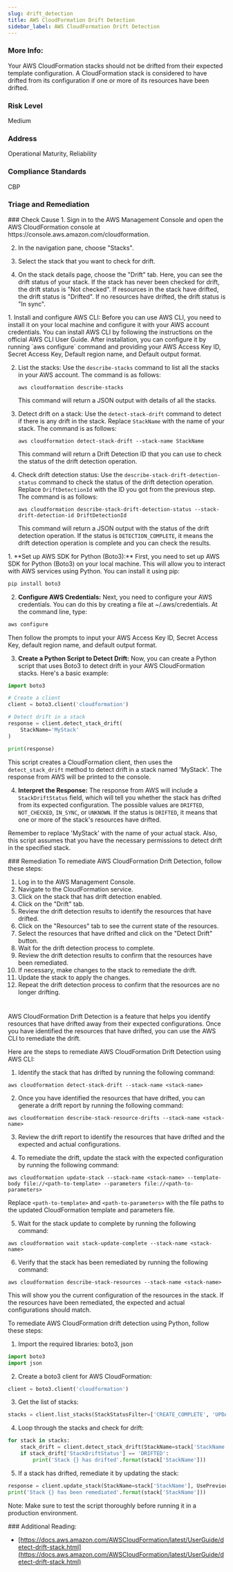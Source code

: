 ```yaml
---
slug: drift_detection
title: AWS CloudFormation Drift Detection
sidebar_label: AWS CloudFormation Drift Detection
---
```


### More Info:

Your AWS CloudFormation stacks should not be drifted from their expected template configuration. A CloudFormation stack is considered to have drifted from its configuration if one or more of its resources have been drifted.

### Risk Level

Medium

### Address

Operational Maturity, Reliability

### Compliance Standards

CBP


### Triage and Remediation
<Tabs>

<Tab title='Cause'>
### Check Cause
<AccordionGroup>
<Accordion title='Using Console' defaultOpen='true'>
1. Sign in to the AWS Management Console and open the AWS CloudFormation console at https://console.aws.amazon.com/cloudformation.

2. In the navigation pane, choose "Stacks".

3. Select the stack that you want to check for drift. 

4. On the stack details page, choose the "Drift" tab. Here, you can see the drift status of your stack. If the stack has never been checked for drift, the drift status is "Not checked". If resources in the stack have drifted, the drift status is "Drifted". If no resources have drifted, the drift status is "In sync".
</Accordion>

<Accordion title='Using CLI'>
1. Install and configure AWS CLI: Before you can use AWS CLI, you need to install it on your local machine and configure it with your AWS account credentials. You can install AWS CLI by following the instructions on the official AWS CLI User Guide. After installation, you can configure it by running `aws configure` command and providing your AWS Access Key ID, Secret Access Key, Default region name, and Default output format.

2. List the stacks: Use the `describe-stacks` command to list all the stacks in your AWS account. The command is as follows:
   ```
   aws cloudformation describe-stacks
   ```
   This command will return a JSON output with details of all the stacks.

3. Detect drift on a stack: Use the `detect-stack-drift` command to detect if there is any drift in the stack. Replace `StackName` with the name of your stack. The command is as follows:
   ```
   aws cloudformation detect-stack-drift --stack-name StackName
   ```
   This command will return a Drift Detection ID that you can use to check the status of the drift detection operation.

4. Check drift detection status: Use the `describe-stack-drift-detection-status` command to check the status of the drift detection operation. Replace `DriftDetectionId` with the ID you got from the previous step. The command is as follows:
   ```
   aws cloudformation describe-stack-drift-detection-status --stack-drift-detection-id DriftDetectionId
   ```
   This command will return a JSON output with the status of the drift detection operation. If the status is `DETECTION_COMPLETE`, it means the drift detection operation is complete and you can check the results.
</Accordion>

<Accordion title='Using Python'>
1. **Set up AWS SDK for Python (Boto3):** First, you need to set up AWS SDK for Python (Boto3) on your local machine. This will allow you to interact with AWS services using Python. You can install it using pip:

```python
pip install boto3
```

2. **Configure AWS Credentials:** Next, you need to configure your AWS credentials. You can do this by creating a file at ~/.aws/credentials. At the command line, type:

```python
aws configure
```

Then follow the prompts to input your AWS Access Key ID, Secret Access Key, default region name, and default output format.

3. **Create a Python Script to Detect Drift:** Now, you can create a Python script that uses Boto3 to detect drift in your AWS CloudFormation stacks. Here's a basic example:

```python
import boto3

# Create a client
client = boto3.client('cloudformation')

# Detect drift in a stack
response = client.detect_stack_drift(
    StackName='MyStack'
)

print(response)
```

This script creates a CloudFormation client, then uses the `detect_stack_drift` method to detect drift in a stack named 'MyStack'. The response from AWS will be printed to the console.

4. **Interpret the Response:** The response from AWS will include a `StackDriftStatus` field, which will tell you whether the stack has drifted from its expected configuration. The possible values are `DRIFTED`, `NOT_CHECKED`, `IN_SYNC`, or `UNKNOWN`. If the status is `DRIFTED`, it means that one or more of the stack's resources have drifted.

Remember to replace 'MyStack' with the name of your actual stack. Also, this script assumes that you have the necessary permissions to detect drift in the specified stack.
</Accordion>

</AccordionGroup>
</Tab>

<Tab title='Remediation'>
### Remediation

<AccordionGroup>
<Accordion title='Using Console' defaultOpen='true'>
To remediate AWS CloudFormation Drift Detection, follow these steps:

1. Log in to the AWS Management Console.
2. Navigate to the CloudFormation service.
3. Click on the stack that has drift detection enabled.
4. Click on the "Drift" tab.
5. Review the drift detection results to identify the resources that have drifted.
6. Click on the "Resources" tab to see the current state of the resources.
7. Select the resources that have drifted and click on the "Detect Drift" button.
8. Wait for the drift detection process to complete.
9. Review the drift detection results to confirm that the resources have been remediated.
10. If necessary, make changes to the stack to remediate the drift.
11. Update the stack to apply the changes.
12. Repeat the drift detection process to confirm that the resources are no longer drifting.

#
</Accordion>

<Accordion title='Using CLI'>
AWS CloudFormation Drift Detection is a feature that helps you identify resources that have drifted away from their expected configurations. Once you have identified the resources that have drifted, you can use the AWS CLI to remediate the drift.

Here are the steps to remediate AWS CloudFormation Drift Detection using AWS CLI:

1. Identify the stack that has drifted by running the following command:

```
aws cloudformation detect-stack-drift --stack-name <stack-name>
```

2. Once you have identified the resources that have drifted, you can generate a drift report by running the following command:

```
aws cloudformation describe-stack-resource-drifts --stack-name <stack-name>
```

3. Review the drift report to identify the resources that have drifted and the expected and actual configurations.

4. To remediate the drift, update the stack with the expected configuration by running the following command:

```
aws cloudformation update-stack --stack-name <stack-name> --template-body file://<path-to-template> --parameters file://<path-to-parameters>
```

Replace `<path-to-template>` and `<path-to-parameters>` with the file paths to the updated CloudFormation template and parameters file.

5. Wait for the stack update to complete by running the following command:

```
aws cloudformation wait stack-update-complete --stack-name <stack-name>
```

6. Verify that the stack has been remediated by running the following command:

```
aws cloudformation describe-stack-resources --stack-name <stack-name>
```

This will show you the current configuration of the resources in the stack. If the resources have been remediated, the expected and actual configurations should match.
</Accordion>

<Accordion title='Using Python'>
To remediate AWS CloudFormation drift detection using Python, follow these steps:

1. Import the required libraries: boto3, json

```python
import boto3
import json
```

2. Create a boto3 client for AWS CloudFormation:

```python
client = boto3.client('cloudformation')
```

3. Get the list of stacks:

```python
stacks = client.list_stacks(StackStatusFilter=['CREATE_COMPLETE', 'UPDATE_COMPLETE'])['StackSummaries']
```

4. Loop through the stacks and check for drift:

```python
for stack in stacks:
    stack_drift = client.detect_stack_drift(StackName=stack['StackName'])
    if stack_drift['StackDriftStatus'] == 'DRIFTED':
        print('Stack {} has drifted'.format(stack['StackName']))
```

5. If a stack has drifted, remediate it by updating the stack:

```python
response = client.update_stack(StackName=stack['StackName'], UsePreviousTemplate=True)
print('Stack {} has been remediated'.format(stack['StackName']))
```

Note: Make sure to test the script thoroughly before running it in a production environment.
</Accordion>

</AccordionGroup>
</Tab>
</Tabs>
### Additional Reading:

- [https://docs.aws.amazon.com/AWSCloudFormation/latest/UserGuide/detect-drift-stack.html](https://docs.aws.amazon.com/AWSCloudFormation/latest/UserGuide/detect-drift-stack.html) 

